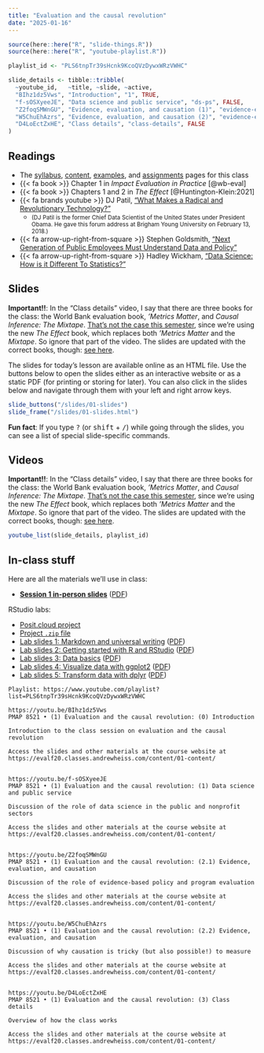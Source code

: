 ```yaml
---
title: "Evaluation and the causal revolution"
date: "2025-01-16"
---
```


```r
source(here::here("R", "slide-things.R"))
source(here::here("R", "youtube-playlist.R"))

playlist_id <- "PLS6tnpTr39sHcnk9KcoQVzDywxWRzVWHC"

slide_details <- tibble::tribble(
  ~youtube_id,   ~title, ~slide, ~active,
  "BIhz1dz5Vws", "Introduction", "1", TRUE,
  "f-sOSXyeeJE", "Data science and public service", "ds-ps", FALSE,
  "Z2foqSMWnGU", "Evidence, evaluation, and causation (1)", "evidence-evaluation-causation", FALSE,
  "W5ChuEhAzrs", "Evidence, evaluation, and causation (2)", "evidence-evaluation-causation1", FALSE,
  "D4LoEctZxHE", "Class details", "class-details", FALSE
)
```

## Readings

- The [syllabus](/syllabus.qmd), [content](/content/index.qmd), [examples](/example/index.qmd), and [assignments](/assignment/index.qmd) pages for this class
- {{< fa book >}} Chapter 1 in *Impact Evaluation in Practice* [@wb-eval]
- {{< fa book >}} Chapters 1 and 2 in *The Effect* [@Huntington-Klein:2021]
- {{< fa brands youtube >}} DJ Patil, ["What Makes a Radical and Revolutionary Technology?"](https://www.youtube.com/watch?v=UOoMzaWOQJA) 
    - <small>(DJ Patil is the former Chief Data Scientist of the United States under President Obama. He gave this forum address at Brigham Young University on February 13, 2018.)</small>
- {{< fa arrow-up-right-from-square >}} Stephen Goldsmith, ["Next Generation of Public Employees Must Understand Data and Policy"](http://www.govtech.com/opinion/Next-Generation-Public-Employees-Must-Understand-Data-Policy.html)
- {{< fa arrow-up-right-from-square >}} Hadley Wickham, ["Data Science: How is it Different To Statistics?"](https://imstat.org/2014/09/04/data-science-how-is-it-different-to-statistics%E2%80%89/)


## Slides

:::{.callout-warning}
**Important!!**: In the "Class details" video, I say that there are three books for the class: the World Bank evaluation book, *'Metrics Matter*, and *Causal Inference: The Mixtape*. [That's not the case this semester](/syllabus.qmd#books), since we're using the new *The Effect* book, which replaces both *'Metrics Matter* and the *Mixtape*. So ignore that part of the video. The slides are updated with the correct books, though: [see here](/slides/01-slides.html#85).
:::

The slides for today's lesson are available online as an HTML file. Use the buttons below to open the slides either as an interactive website or as a static PDF (for printing or storing for later). You can also click in the slides below and navigate through them with your left and right arrow keys.

```r
slide_buttons("/slides/01-slides")
slide_frame("/slides/01-slides.html")
```

:::{.callout-tip}
**Fun fact**: If you type <kbd>?</kbd> (or <kbd>shift</kbd> + <kbd>/</kbd>) while going through the slides, you can see a list of special slide-specific commands.
:::


## Videos

:::{.callout-warning}
**Important!!**: In the "Class details" video, I say that there are three books for the class: the World Bank evaluation book, *'Metrics Matter*, and *Causal Inference: The Mixtape*. [That's not the case this semester](/syllabus/#books), since we're using the new *The Effect* book, which replaces both *'Metrics Matter* and the *Mixtape*. So ignore that part of the video. The slides are updated with the correct books, though: [see here](/slides/01-slides.html#85).
:::

```r
youtube_list(slide_details, playlist_id)
```

:::: {.content-hidden}

## In-class stuff

Here are all the materials we'll use in class:

- [**Session 1 in-person slides**](/slides/01-class.html) ([PDF](/slides/01-class.pdf))

RStudio labs:

- [Posit.cloud project](https://posit.cloud/spaces/462899/content/7344112)
- [Project `.zip` file](/projects/01-class.zip)
- [Lab slides 1: Markdown and universal writing](/slides/01-class_01_markdown-writing.html) ([PDF](/slides/01-class_01_markdown-writing.pdf))
- [Lab slides 2: Getting started with R and RStudio](/slides/01-class_02-getting-started.html) ([PDF](/slides/01-class_02-getting-started.pdf))
- [Lab slides 3: Data basics](/slides/01-class_03_data-basics.html) ([PDF](/slides/01-class_03_data-basics.pdf))
- [Lab slides 4: Visualize data with ggplot2](/slides/01-class_04_visualize-data.html) ([PDF](/slides/01-class_04_visualize-data.pdf))
- [Lab slides 5: Transform data with dplyr](/slides/01-class_05_transform-data.html) ([PDF](/slides/01-class_05_transform-data.pdf))

::::

```verbatim
Playlist: https://www.youtube.com/playlist?list=PLS6tnpTr39sHcnk9KcoQVzDywxWRzVWHC

https://youtu.be/BIhz1dz5Vws
PMAP 8521 • (1) Evaluation and the causal revolution: (0) Introduction

Introduction to the class session on evaluation and the causal revolution

Access the slides and other materials at the course website at https://evalf20.classes.andrewheiss.com/content/01-content/


https://youtu.be/f-sOSXyeeJE
PMAP 8521 • (1) Evaluation and the causal revolution: (1) Data science and public service

Discussion of the role of data science in the public and nonprofit sectors

Access the slides and other materials at the course website at https://evalf20.classes.andrewheiss.com/content/01-content/

  
https://youtu.be/Z2foqSMWnGU
PMAP 8521 • (1) Evaluation and the causal revolution: (2.1) Evidence, evaluation, and causation

Discussion of the role of evidence-based policy and program evaluation

Access the slides and other materials at the course website at https://evalf20.classes.andrewheiss.com/content/01-content/


https://youtu.be/W5ChuEhAzrs
PMAP 8521 • (1) Evaluation and the causal revolution: (2.2) Evidence, evaluation, and causation

Discussion of why causation is tricky (but also possible!) to measure

Access the slides and other materials at the course website at https://evalf20.classes.andrewheiss.com/content/01-content/


https://youtu.be/D4LoEctZxHE
PMAP 8521 • (1) Evaluation and the causal revolution: (3) Class details

Overview of how the class works

Access the slides and other materials at the course website at https://evalf20.classes.andrewheiss.com/content/01-content/
```
